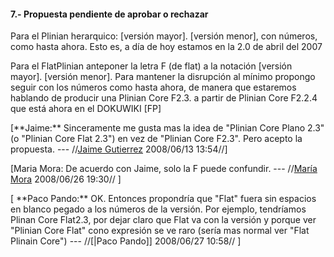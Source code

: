 ==== 7.- Propuesta pendiente de aprobar o rechazar ====

Para el Plinian herarquico: [versión mayor]. [versión menor], con  números, como hasta ahora. Esto es, a día de hoy estamos en la 2.0 de abril del 2007
 
Para el  FlatPlinian anteponer la letra F (de flat) a la notación [versión mayor]. [versión menor]. Para mantener la disrupción al mínimo propongo seguir con los números como hasta ahora, de manera que estaremos hablando de producir una Plinian Core F2.3. a partir de Plinian Core F2.2.4 que está ahora en el DOKUWIKI  [FP]

[**Jaime:** Sinceramente me gusta mas la idea de "Plinian Core Plano 2.3" (o "Plinian Core Flat 2.3") en vez de "Plinian Core F2.3". Pero acepto la propuesta.  --- //[[jgutierrez@inbio.ac.cr|Jaime Gutierrez]] 2008/06/13 13:54//]

[Maria Mora: De acuerdo con Jaime, solo la F puede confundir.  --- //[[mmora@inbio.ac.cr|María Mora]] 2008/06/26 19:30// ]

[ **Paco Pando:** OK.  Entonces propondría que "Flat" fuera sin espacios en blanco pegado a los números de la versión. Por ejemplo, tendríamos Plinan Core Flat2.3, por dejar claro que Flat va con la versión y porque ver "Plinian Core Flat" cono expresión se ve raro (sería mas normal ver "Flat Plinain Core")  --- //[|Paco Pando]] 2008/06/27 10:58// ]
